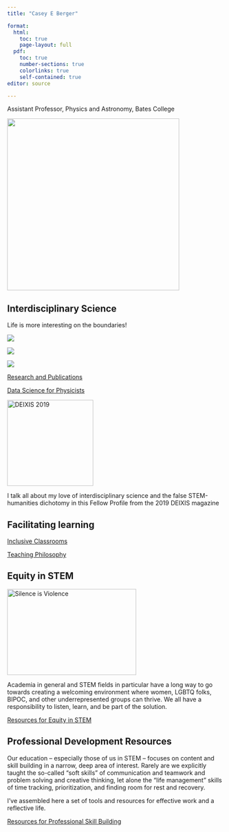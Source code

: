 ```yaml
---
title: "Casey E Berger"

format: 
  html:
    toc: true
    page-layout: full
  pdf:
    toc: true
    number-sections: true
    colorlinks: true
    self-contained: true
editor: source

---
```

Assistant Professor, Physics and Astronomy, Bates College

![](images/bates-bobcat-primary3.jpg){width=400}







## Interdisciplinary Science

Life is more interesting on the boundaries!


::: {.grid}

::: {.g-col-8}

::: {layout-ncol=3}

![](images/math_logo.png)

![](images/physics_logo.png)

![](images/data_science_logo.png)
:::

::: {.center}
<a target="_blank" class="btn-gray" href=cv_and_pubs.qmd>Research and Publications</a>

<a target="_blank" class="btn-gray" href=python-data-science.qmd>Data Science for Physicists</a>
:::

:::

::: {.g-col-4}
<a target="_blank" href="https://www.krellinst.org/doecsgf/docs/deixis/deixis2019.pdf"><img src="images/deixis2019.jpeg" alt="DEIXIS 2019" style="width:200px;height:200px;"></a>

I talk all about my love of interdisciplinary science and the false STEM-humanities dichotomy in this Fellow Profile from the 2019 DEIXIS magazine
:::

:::

::: {.section-gray}


## Facilitating learning

::: {.center}

<a target="_blank" class="btn-garnet" href=inclusive_classroom.qmd>Inclusive Classrooms</a>

<a target="_blank" class="btn-garnet" href=teaching_philosophy.qmd>Teaching Philosophy</a>

:::

:::



## Equity in STEM 

::: {layout="[ [2,1] ]"}

<a target="_blank" href=social_justice.qmd><img src="images/SilenceIsViolence.jpg" alt="Silence is Violence" style="width:300px;height:200px;"></a>

Academia in general and STEM fields in particular have a long way to go towards creating a welcoming environment where women, LGBTQ folks, BIPOC, and other underrepresented groups can thrive. We all have a responsibility to listen, learn, and be part of the solution.

<a target="_blank" class="btn-gray" href=social_justice.qmd>Resources for Equity in STEM</a>
:::

::: {.section-gray}

## Professional Development Resources

Our education -- especially those of us in STEM -- focuses on content and skill building in a narrow, deep area of interest. Rarely are we explicitly taught the so-called "soft skills" of communication and teamwork and problem solving and creative thinking, let alone the "life management" skills of time tracking, prioritization, and finding room for rest and recovery.

I've assembled here a set of tools and resources for effective work and a reflective life.

::: {.center}
<a target="_blank" class="btn-garnet" href=professional_skills.qmd>Resources for Professional Skill Building</a>
:::

:::

## 
